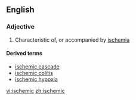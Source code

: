 ==English==

===Adjective===
{{en-adj}}

# Characteristic of, or accompanied by [[ischemia]]

====Derived terms====
*[[ischemic cascade]]
*[[ischemic colitis]]
*[[ischemic hypoxia]]

[[vi:ischemic]]
[[zh:ischemic]]